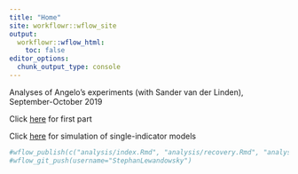 ```yaml
---
title: "Home"
site: workflowr::wflow_site
output:
  workflowr::wflow_html:
    toc: false
editor_options:
  chunk_output_type: console
---
```


Analyses of Angelo's experiments (with Sander van der Linden), September-October 2019


Click [here](angelo1.html) for first part

Click [here](recovery.html) for simulation of single-indicator models

```r
#wflow_publish(c("analysis/index.Rmd", "analysis/recovery.Rmd", "analysis/angelo1.Rmd"),"text message")
#wflow_git_push(username="StephanLewandowsky")

```
